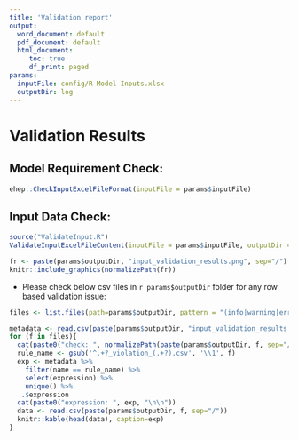 ```yaml
---
title: 'Validation report'
output:
  word_document: default
  pdf_document: default
  html_document:
     toc: true
     df_print: paged
params:
  inputFile: config/R Model Inputs.xlsx
  outputDir: log
---
```


# Validation Results

## Model Requirement Check:

```r
ehep::CheckInputExcelFileFormat(inputFile = params$inputFile)
```

## Input Data Check:

```r
source("ValidateInput.R")
ValidateInputExcelFileContent(inputFile = params$inputFile, outputDir = params$outputDir)
```

```r
fr <- paste(params$outputDir, "input_validation_results.png", sep="/")
knitr::include_graphics(normalizePath(fr))

```

-   Please check below csv files in `r params$outputDir` folder for any row based validation issue:

```r
files <- list.files(path=params$outputDir, pattern = "(info|warning|error).*.csv")

metadata <- read.csv(paste(params$outputDir, "input_validation_results.csv", sep="/"))
for (f in files){
  cat(paste0("check: ", normalizePath(paste(params$outputDir, f, sep="/")), "\n"))
  rule_name <- gsub('^.+?_violation_(.+?).csv', '\\1', f)
  exp <- metadata %>%
    filter(name == rule_name) %>%
    select(expression) %>%
    unique() %>% 
   .$expression
  cat(paste0("expression: ", exp, "\n\n"))
  data <- read.csv(paste(params$outputDir, f, sep="/"))
  knitr::kable(head(data), caption=exp)
}
```
